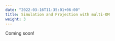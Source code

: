 ```yaml
---
date: "2022-03-16T11:35:01+06:00"
title: Simulation and Projection with multi-OM
weight: 3
---
```


Coming soon!
